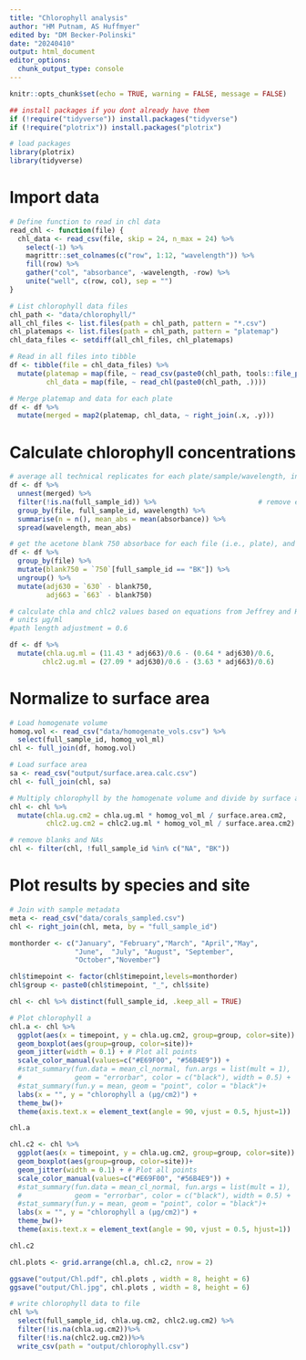 ```yaml
---
title: "Chlorophyll analysis"
author: "HM Putnam, AS Huffmyer"
edited by: "DM Becker-Polinski"
date: "20240410"
output: html_document
editor_options: 
  chunk_output_type: console
---
```


```r
knitr::opts_chunk$set(echo = TRUE, warning = FALSE, message = FALSE)

## install packages if you dont already have them
if (!require("tidyverse")) install.packages("tidyverse")
if (!require("plotrix")) install.packages("plotrix")

# load packages
library(plotrix)
library(tidyverse)

```

# Import data
```r
# Define function to read in chl data
read_chl <- function(file) {
  chl_data <- read_csv(file, skip = 24, n_max = 24) %>%
    select(-1) %>%
    magrittr::set_colnames(c("row", 1:12, "wavelength")) %>%
    fill(row) %>%
    gather("col", "absorbance", -wavelength, -row) %>%
    unite("well", c(row, col), sep = "")
}

# List chlorophyll data files
chl_path <- "data/chlorophyll/"                                        # Path to chlorophyll data directory
all_chl_files <- list.files(path = chl_path, pattern = "*.csv")          # List all files in directory
chl_platemaps <- list.files(path = chl_path, pattern = "platemap")       # List platemap files
chl_data_files <- setdiff(all_chl_files, chl_platemaps)                  # List absorbance data files

# Read in all files into tibble
df <- tibble(file = chl_data_files) %>%
  mutate(platemap = map(file, ~ read_csv(paste0(chl_path, tools::file_path_sans_ext(.), "_platemap.csv"))),
         chl_data = map(file, ~ read_chl(paste0(chl_path, .))))

# Merge platemap and data for each plate
df <- df %>%
  mutate(merged = map2(platemap, chl_data, ~ right_join(.x, .y)))
```

# Calculate chlorophyll concentrations
```r
# average all technical replicates for each plate/sample/wavelength, including all acetone blanks together (per plate)
df <- df %>%
  unnest(merged) %>%
  filter(!is.na(full_sample_id)) %>%                         # remove empty wells (colony_id is NA)
  group_by(file, full_sample_id, wavelength) %>%
  summarise(n = n(), mean_abs = mean(absorbance)) %>%
  spread(wavelength, mean_abs)

# get the acetone blank 750 absorbace for each file (i.e., plate), and subtract from 630 and 663 values for each sample
df <- df %>%
  group_by(file) %>%
  mutate(blank750 = `750`[full_sample_id == "BK"]) %>%
  ungroup() %>%
  mutate(adj630 = `630` - blank750,
         adj663 = `663` - blank750)

# calculate chla and chlc2 values based on equations from Jeffrey and Humphrey 1975
# units µg/ml
#path length adjustment = 0.6 

df <- df %>%
  mutate(chla.ug.ml = (11.43 * adj663)/0.6 - (0.64 * adj630)/0.6,
        chlc2.ug.ml = (27.09 * adj630)/0.6 - (3.63 * adj663)/0.6)

```


# Normalize to surface area
```r
# Load homogenate volume
homog.vol <- read_csv("data/homogenate_vols.csv") %>%
  select(full_sample_id, homog_vol_ml)
chl <- full_join(df, homog.vol)

# Load surface area
sa <- read_csv("output/surface.area.calc.csv")
chl <- full_join(chl, sa)

# Multiply chlorophyll by the homogenate volume and divide by surface area
chl <- chl %>%
  mutate(chla.ug.cm2 = chla.ug.ml * homog_vol_ml / surface.area.cm2,
         chlc2.ug.cm2 = chlc2.ug.ml * homog_vol_ml / surface.area.cm2)

# remove blanks and NAs
chl <- filter(chl, !full_sample_id %in% c("NA", "BK"))


```

# Plot results by species and site
```r
# Join with sample metadata
meta <- read_csv("data/corals_sampled.csv")
chl <- right_join(chl, meta, by = "full_sample_id")

monthorder <- c("January", "February","March", "April","May",
                "June",  "July", "August", "September", 
                "October","November")

chl$timepoint <- factor(chl$timepoint,levels=monthorder)
chl$group <- paste0(chl$timepoint, "_", chl$site)

chl <- chl %>% distinct(full_sample_id, .keep_all = TRUE)

# Plot chlorophyll a
chl.a <- chl %>%
  ggplot(aes(x = timepoint, y = chla.ug.cm2, group=group, color=site)) +
  geom_boxplot(aes(group=group, color=site))+
  geom_jitter(width = 0.1) + # Plot all points
  scale_color_manual(values=c("#E69F00", "#56B4E9")) +
  #stat_summary(fun.data = mean_cl_normal, fun.args = list(mult = 1),    # Plot standard error
  #             geom = "errorbar", color = c("black"), width = 0.5) +
  #stat_summary(fun.y = mean, geom = "point", color = "black")+           # Plot mean
  labs(x = "", y = "chlorophyll a (µg/cm2)") +
  theme_bw()+
  theme(axis.text.x = element_text(angle = 90, vjust = 0.5, hjust=1))

chl.a

chl.c2 <- chl %>%
  ggplot(aes(x = timepoint, y = chla.ug.cm2, group=group, color=site)) +
  geom_boxplot(aes(group=group, color=site))+
  geom_jitter(width = 0.1) + # Plot all points
  scale_color_manual(values=c("#E69F00", "#56B4E9")) +
  #stat_summary(fun.data = mean_cl_normal, fun.args = list(mult = 1),    # Plot standard error
  #             geom = "errorbar", color = c("black"), width = 0.5) +
  #stat_summary(fun.y = mean, geom = "point", color = "black")+           # Plot mean
  labs(x = "", y = "chlorophyll a (µg/cm2)") +
  theme_bw()+
  theme(axis.text.x = element_text(angle = 90, vjust = 0.5, hjust=1))

chl.c2

chl.plots <- grid.arrange(chl.a, chl.c2, nrow = 2)

ggsave("output/Chl.pdf", chl.plots , width = 8, height = 6)
ggsave("output/Chl.jpg", chl.plots , width = 8, height = 6)

# write chlorophyll data to file
chl %>%
  select(full_sample_id, chla.ug.cm2, chlc2.ug.cm2) %>%
  filter(!is.na(chla.ug.cm2))%>%
  filter(!is.na(chlc2.ug.cm2))%>%
  write_csv(path = "output/chlorophyll.csv")

```
